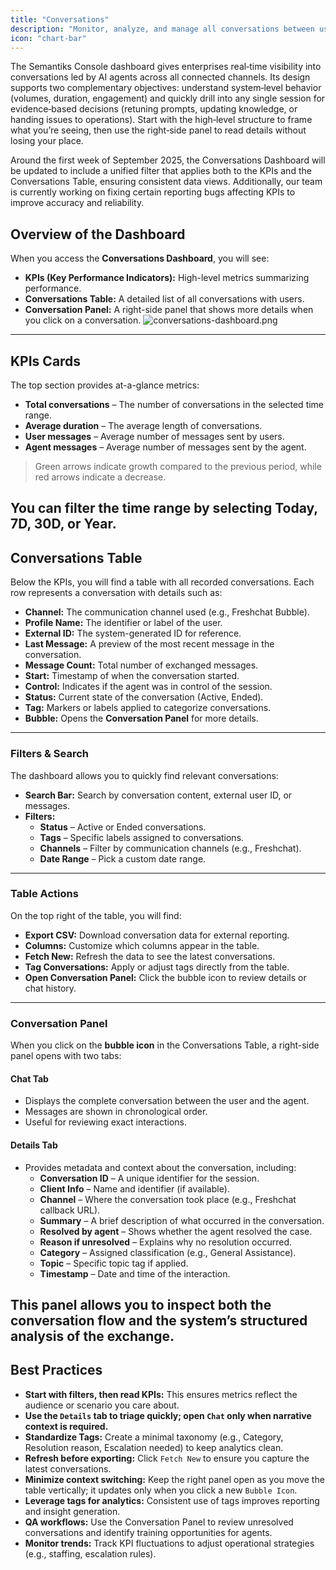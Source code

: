 ```yaml
---
title: "Conversations"
description: "Monitor, analyze, and manage all conversations between users and Agents"
icon: "chart-bar"
---
```


The Semantiks Console dashboard gives enterprises real‑time visibility into conversations led by AI agents across all connected channels. Its design supports two complementary objectives: understand system‑level behavior (volumes, duration, engagement) and quickly drill into any single session for evidence‑based decisions (retuning prompts, updating knowledge, or handing issues to operations). Start with the high‑level structure to frame what you’re seeing, then use the right‑side panel to read details without losing your place.

<Note>
Around the first week of September 2025, the Conversations Dashboard will be updated to include a unified filter that applies both to the KPIs and the Conversations Table, ensuring consistent data views.
Additionally, our team is currently working on fixing certain reporting bugs affecting KPIs to improve accuracy and reliability.
</Note>

## Overview of the Dashboard

When you access the **Conversations Dashboard**, you will see:

- **KPIs (Key Performance Indicators):** High-level metrics summarizing performance.
- **Conversations Table:** A detailed list of all conversations with users.
- **Conversation Panel:** A right-side panel that shows more details when you click on a conversation.
![conversations-dashboard.png](/images/dashboards/en/conversations-dashboard.png)
---

## KPIs Cards

The top section provides at-a-glance metrics:

- **Total conversations** – The number of conversations in the selected time range.
- **Average duration** – The average length of conversations.
- **User messages** – Average number of messages sent by users.
- **Agent messages** – Average number of messages sent by the agent.

> Green arrows indicate growth compared to the previous period, while red arrows indicate a decrease.

You can filter the time range by selecting **Today, 7D, 30D, or Year**.
---

## Conversations Table

Below the KPIs, you will find a table with all recorded conversations. Each row represents a conversation with details such as:

- **Channel:** The communication channel used (e.g., Freshchat Bubble).
- **Profile Name:** The identifier or label of the user.
- **External ID:** The system-generated ID for reference.
- **Last Message:** A preview of the most recent message in the conversation.
- **Message Count:** Total number of exchanged messages.
- **Start:** Timestamp of when the conversation started.
- **Control:** Indicates if the agent was in control of the session.
- **Status:** Current state of the conversation (Active, Ended).
- **Tag:** Markers or labels applied to categorize conversations.
- **Bubble:** Opens the **Conversation Panel** for more details.

---

### Filters & Search

The dashboard allows you to quickly find relevant conversations:

- **Search Bar:** Search by conversation content, external user ID, or messages.
- **Filters:**
  - **Status** – Active or Ended conversations.
  - **Tags** – Specific labels assigned to conversations.
  - **Channels** – Filter by communication channels (e.g., Freshchat).
  - **Date Range** – Pick a custom date range.

---

### Table Actions

On the top right of the table, you will find:

- **Export CSV:** Download conversation data for external reporting.
- **Columns:** Customize which columns appear in the table.
- **Fetch New:** Refresh the data to see the latest conversations.
- **Tag Conversations:** Apply or adjust tags directly from the table.
- **Open Conversation Panel:** Click the bubble icon to review details or chat history.
---

### Conversation Panel

When you click on the **bubble icon** in the Conversations Table, a right-side panel opens with two tabs:

#### Chat Tab
- Displays the complete conversation between the user and the agent.
- Messages are shown in chronological order.
- Useful for reviewing exact interactions.

#### Details Tab
- Provides metadata and context about the conversation, including:
  - **Conversation ID** – A unique identifier for the session.
  - **Client Info** – Name and identifier (if available).
  - **Channel** – Where the conversation took place (e.g., Freshchat callback URL).
  - **Summary** – A brief description of what occurred in the conversation.
  - **Resolved by agent** – Shows whether the agent resolved the case.
  - **Reason if unresolved** – Explains why no resolution occurred.
  - **Category** – Assigned classification (e.g., General Assistance).
  - **Topic** – Specific topic tag if applied.
  - **Timestamp** – Date and time of the interaction.

This panel allows you to inspect both the conversation flow and the system’s structured analysis of the exchange.
---

## Best Practices

- **Start with filters, then read KPIs:** This ensures metrics reflect the audience or scenario you care about.
- **Use the `Details` tab to triage quickly; open `Chat` only when narrative context is required.**
- **Standardize Tags:** Create a minimal taxonomy (e.g., Category, Resolution reason, Escalation needed) to keep analytics clean.
- **Refresh before exporting:** Click `Fetch New` to ensure you capture the latest conversations.
- **Minimize context switching:** Keep the right panel open as you move the table vertically; it updates only when you click a new `Bubble Icon`.
- **Leverage tags for analytics:** Consistent use of tags improves reporting and insight generation.
- **QA workflows:** Use the Conversation Panel to review unresolved conversations and identify training opportunities for agents.
- **Monitor trends:** Track KPI fluctuations to adjust operational strategies (e.g., staffing, escalation rules).

